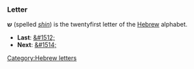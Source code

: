 ===Letter===
'''&#1513;''' (spelled ''[[shin]]'') is the twentyfirst letter of the [[Hebrew]] alphabet.

* '''Last''': [[&#1512;]]
* '''Next''': [[&#1514;]]

[[Category:Hebrew letters]]